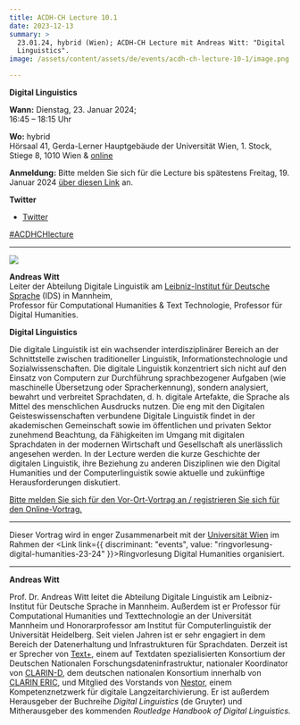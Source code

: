 ```yaml
---
title: ACDH-CH Lecture 10.1
date: 2023-12-13
summary: >
  23.01.24, hybrid (Wien); ACDH-CH Lecture mit Andreas Witt: "Digital
  Linguistics".
image: /assets/content/assets/de/events/acdh-ch-lecture-10-1/image.png

---
```


**Digital Linguistics**

**Wann:** Dienstag, 23. Januar 2024;\
16:45 – 18:15 Uhr

**Wo:** hybrid\
Hörsaal 41, Gerda-Lerner Hauptgebäude der Universität Wien, 1. Stock, Stiege 8, 1010 Wien & [online](https://ustream.univie.ac.at/paella/ui/watch.html?id=cda9ff69-20c5-45f3-bc72-7896376b7838)

**Anmeldung:** Bitte melden Sie sich für die Lecture bis spätestens Freitag, 19. Januar 2024 [über diesen Link](https://www.oeaw.ac.at/acdh/events/registration/acdh-ch-lecture) an.

**Twitter**

* [Twitter](https://twitter.com/AtClariah)

[#ACDHCHlecture](https://twitter.com/search?q=%23ACDHCHLecture\&src=typed_query)

***

![](/assets/content/assets/de/events/acdh-ch-lecture-10-1/andreas-witt.jpg)

**Andreas Witt**\
Leiter der Abteilung Digitale Linguistik am [Leibniz-Institut für Deutsche Sprache](https://www.ids-mannheim.de/digspra/personal/witt/) (IDS) in Mannheim,\
Professor für Computational Humanities & Text Technologie, Professor für Digital Humanities.

**Digital Linguistics**

Die digitale Linguistik ist ein wachsender interdisziplinärer Bereich an der Schnittstelle zwischen traditioneller Linguistik, Informationstechnologie und Sozialwissenschaften. Die digitale Linguistik konzentriert sich nicht auf den Einsatz von Computern zur Durchführung sprachbezogener Aufgaben (wie maschinelle Übersetzung oder Spracherkennung), sondern analysiert, bewahrt und verbreitet Sprachdaten, d. h. digitale Artefakte, die Sprache als Mittel des menschlichen Ausdrucks nutzen. Die eng mit den Digitalen Geisteswissenschaften verbundene Digitale Linguistik findet in der akademischen Gemeinschaft sowie im öffentlichen und privaten Sektor zunehmend Beachtung, da Fähigkeiten im Umgang mit digitalen Sprachdaten in der modernen Wirtschaft und Gesellschaft als unerlässlich angesehen werden. In der Lecture werden die kurze Geschichte der digitalen Linguistik, ihre Beziehung zu anderen Disziplinen wie den Digital Humanities und der Computerlinguistik sowie aktuelle und zukünftige Herausforderungen diskutiert.

[Bitte melden Sie sich für den Vor-Ort-Vortrag an / registrieren Sie sich für den Online-Vortrag.](https://www.oeaw.ac.at/acdh/events/registration/acdh-ch-lecture)

***

Dieser Vortrag wird in enger Zusammenarbeit mit der [Universität Wien](https://acdh.univie.ac.at/) im Rahmen der <Link link={{ discriminant: "events", value: "ringvorlesung-digital-humanities-23-24" }}>Ringvorlesung Digital Humanities</Link> organisiert.

***

**Andreas Witt**

Prof. Dr. Andreas Witt leitet die Abteilung Digitale Linguistik am Leibniz-Institut für Deutsche Sprache in Mannheim. Außerdem ist er Professor für Computational Humanities und Texttechnologie an der Universität Mannheim und Honorarprofessor am Institut für Computerlinguistik der Universität Heidelberg. Seit vielen Jahren ist er sehr engagiert in dem Bereich der Datenerhaltung und Infrastrukturen für Sprachdaten. Derzeit ist er Sprecher von [Text+](https://text-plus.org/), einem auf Textdaten spezialisierten Konsortium der Deutschen Nationalen Forschungsdateninfrastruktur, nationaler Koordinator von [CLARIN-D](https://www.clarin-d.net/de/), dem deutschen nationalen Konsortium innerhalb von [CLARIN ERIC](https://www.clarin.eu/), und Mitglied des Vorstands von [Nestor](https://www.langzeitarchivierung.de/Webs/nestor/DE/Home/home_node.html), einem Kompetenznetzwerk für digitale Langzeitarchivierung. Er ist außerdem Herausgeber der Buchreihe *Digital Linguistics* (de Gruyter) und Mitherausgeber des kommenden *Routledge Handbook of Digital Linguistics.*
